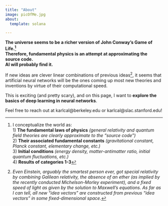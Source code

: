 ```yaml
---
title: "About"
image: picOfMe.jpg
about:
  template: solana

---
```


**The universe seems to be a richer version of John Conway’s Game of Life.[^1]**  
**Therefore, fundamental physics is an attempt at approximating the source code.**  
**AI will probably find it.**  

If new ideas are clever linear combinations of previous ideas[^2], it seems that artificial neural networks will be the ones coming up most new theories and inventions by virtue of their computational speed.  

This is exciting (and pretty scary), and on this page, I want to **explore the basics of deep learning in neural networks**. 

Feel free to reach out at karlcal@berkeley.edu or karlcal@slac.stanford.edu! 


[^1]: I conceptualize the world as:  
1) **The fundamental laws of physics** *(general relativity and quantum field theories are clearly approximate to the "source code")*  
2) **Their associated fundamental constants** *(gravitational constant, Planck constant, elementary change, etc.)*  
3) **Initial conditions** *(energy density, matter-antimatter ratio, initial quantum fluctuations, etc.)*  
4) **Results of categories 1-3**  


[^2]: *Even Einstein, arguably the smartest person ever, got special relativity by combining Galilean relativity, the absence of an ether (as implied by the recently conducted Michelson-Morley experiment), and a fixed speed of light as given by the solution to Maxwell's equations. 
As far as I can tell, all new "idea vectors" are constructed from previous "idea vectors" in some fixed-dimensional space.*  

